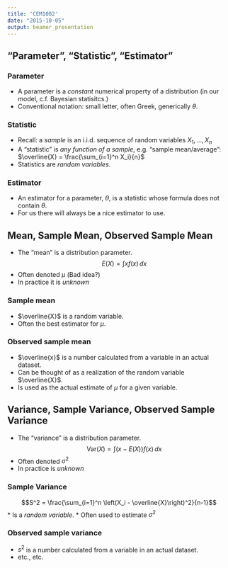 ```yaml
---
title: 'CEM1002'
date: "2015-10-05"
output: beamer_presentation
---
```


## "Parameter", "Statistic", "Estimator"

### Parameter

* A parameter is a *constant* numerical property of a distribution (in our model, c.f. Bayesian statisitcs.)
* Conventional notation: small letter, often Greek, generically $\theta$.

### Statistic

* Recall: a *sample* is an i.i.d. sequence of random variables $X_1,\ldots,X_n$
* A "statistic" is *any function of a sample*, e.g. "sample mean/average": $\overline{X} = \frac{\sum_{i=1}^n X_i}{n}$
* Statistics are *random variables*.

### Estimator

* An estimator for a parameter, $\theta$, is a statistic whose formula does not contain $\theta$.
* For us there will always be a nice estimator to use.

## Mean, Sample Mean, Observed Sample Mean

* The "mean" is a distribution parameter.
$$E(X) = \int xf(x)\,dx$$
* Often denoted $\mu$ (Bad idea?)
* In practice it is *unknown* 

### Sample mean

* $\overline{X}$ is a random variable. 
* Often the best estimator for $\mu$. 

### Observed sample mean

* $\overline{x}$ is a number calculated from a variable in an actual dataset.
* Can be thought of as a realization of the random variable $\overline{X}$.
* Is used as the actual estimate of $\mu$ for a given variable.


## Variance, Sample Variance, Observed Sample Variance

* The "variance" is a distribution parameter.
$$\text{Var}(X) = \int \left(x-E(X)\right)f(x)\,dx$$
* Often denoted $\sigma^2$
* In practice is *unknown*

### Sample Variance

$$S^2 = \frac{\sum_{i=1}^n \left(X_i - \overline{X}\right)^2}{n-1}$$
* Is a *random variable*.
* Often used to estimate $\sigma^2$

### Observed sample variance

* $s^2$ is a number calculated from a variable in an actual dataset.
* etc., etc.